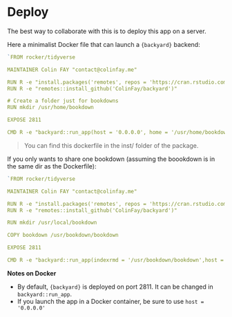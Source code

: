# Deploy

The best way to collaborate with this is to deploy this app on a server. 

Here a minimalist Docker file that can launch a `{backyard}` backend:

```r
`FROM rocker/tidyverse

MAINTAINER Colin FAY "contact@colinfay.me"

RUN R -e "install.packages('remotes', repos = 'https://cran.rstudio.com/')"
RUN R -e "remotes::install_github('ColinFay/backyard')"

# Create a folder just for bookdowns
RUN mkdir /usr/home/bookdown

EXPOSE 2811

CMD R -e "backyard::run_app(host = '0.0.0.0', home = '/usr/home/bookdown')"

```

<blockquote>

You can find this dockerfile in the inst/ folder of the package.

</blockquote>

If you only wants to share one bookdown (assuming the boookdown is in the same dir as the Dockerfile):

```r
`FROM rocker/tidyverse

MAINTAINER Colin FAY "contact@colinfay.me"

RUN R -e "install.packages('remotes', repos = 'https://cran.rstudio.com/')"
RUN R -e "remotes::install_github('ColinFay/backyard')"

RUN mkdir /usr/local/bookdown

COPY bookdown /usr/bookdown/bookdown

EXPOSE 2811

CMD R -e "backyard::run_app(indexrmd = '/usr/bookdown/bookdown',host = '0.0.0.0')"

```

**Notes on Docker** 

<ul>
<li>By default, `{backyard}` is deployed on port 2811. It can be changed in `backyard::run_app`.</li>
<li>If you launch the app in a Docker container, be sure to use `host = '0.0.0.0'`</li>
</ul>


